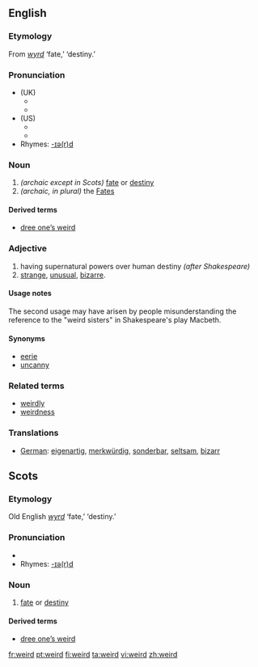 ==English==

===Etymology===
From {{ang}} ''[[wyrd]]'' ‘fate,’ ‘destiny.’

===Pronunciation===
*(UK)
**{{IPA|/wɪəd/}}
**{{SAMPA|/wI@d/}}
*(US)
**{{IPA|/wɪrd/}}
**{{SAMPA|/wIrd/}}
*Rhymes: [[Rhymes:English:-ɪə(r)d|-ɪə(r)d]]

===Noun===
{{en-noun}}

# ''(archaic except in Scots)'' [[fate]] or [[destiny]]
# ''(archaic, in plural)'' the [[Fates]]

====Derived terms====
*[[dree one’s weird]]

===Adjective===
{{en-ad2|'''weird'''|'''[[weirder]]'''|'''[[weirdest]]'''}}
# having supernatural powers over human destiny ''(after Shakespeare)''
#[[strange]], [[unusual]], [[bizarre]].

====Usage notes====
The second usage may have arisen by people misunderstanding the reference to the "weird sisters" in Shakespeare's play Macbeth.

====Synonyms====
*[[eerie]]
*[[uncanny]]

===Related terms===
*[[weirdly]]
*[[weirdness]]

===Translations===
*[[German]]: [[eigenartig]], [[merkwürdig]], [[sonderbar]], [[seltsam]], [[bizarr]]

==Scots==

===Etymology===
Old English ''[[wyrd]]'' ‘fate,’ ‘destiny.’

===Pronunciation===
*{{IPA|/'wɪəd/}}
*Rhymes: [[Rhymes:English:-ɪə(r)d|-ɪə(r)d]]

===Noun===
{{sco-noun}}

# [[fate]] or [[destiny]]

====Derived terms====
*[[dree one’s weird]]

[[fr:weird]]
[[pt:weird]]
[[fi:weird]]
[[ta:weird]]
[[vi:weird]]
[[zh:weird]]